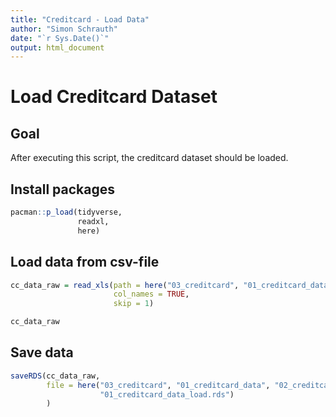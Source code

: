 ```yaml
---
title: "Creditcard - Load Data"
author: "Simon Schrauth"
date: "`r Sys.Date()`"
output: html_document
---
```

# Load Creditcard Dataset

## Goal

After executing this script, the creditcard dataset should be loaded.

## Install packages

```r
pacman::p_load(tidyverse,
               readxl,
               here)
```

## Load data from csv-file

```r
cc_data_raw = read_xls(path = here("03_creditcard", "01_creditcard_data", "01_creditcard_data_raw", "creditcard_data.xls"), 
                       col_names = TRUE,
                       skip = 1)

cc_data_raw
```

## Save data

```r
saveRDS(cc_data_raw, 
        file = here("03_creditcard", "01_creditcard_data", "02_creditcard_data_processed",
                    "01_creditcard_data_load.rds")
        )
```

